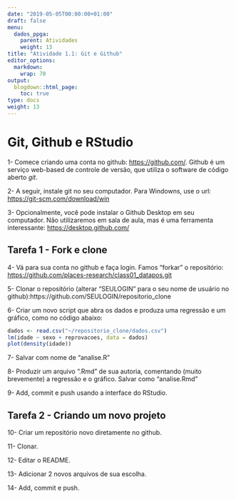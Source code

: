 ```yaml
---
date: "2019-05-05T00:00:00+01:00"
draft: false
menu:
  dados_ppga:
    parent: Atividades
    weight: 13
title: "Atividade 1.1: Git e Github"
editor_options: 
  markdown: 
    wrap: 70
output: 
  blogdown::html_page:
    toc: true
type: docs
weight: 13
---
```


# Git, Github e RStudio

1- Comece criando uma conta no github: [https://github.com/](https://github.com/). Github é um serviço web-based de controle de versão, que utiliza o software de código aberto _git_.

2- A seguir, instale git no seu computador. Para Windowns, use o url: [https://git-scm.com/download/win](https://git-scm.com/download/win)

3- Opcionalmente, você pode instalar o Github Desktop em seu computador. Não utilizaremos em sala de aula, mas é uma ferramenta interessante: [https://desktop.github.com/](https://desktop.github.com/)

## Tarefa 1 - Fork e clone

4- Vá para sua conta no github e faça login. Famos "forkar" o repositório: [https://github.com/places-research/class01_datapos.git](https://github.com/places-research/class01_datapos.git)

5- Clonar o repositório (alterar "SEULOGIN" para o seu nome de usuário no github):https://github.com/SEULOGIN/repositorio_clone

6- Criar um novo script que abra os dados e produza uma regressão e um gráfico, como no código abaixo:

```r
dados <- read.csv("~/repositorio_clone/dados.csv")
lm(idade ~ sexo + reprovacoes, data = dados)
plot(density(idade))
```

7- Salvar com nome de "analise.R"

8- Produzir um arquivo ".Rmd" de sua autoria, comentando (muito brevemente) a regressão e o gráfico. Salvar como "analise.Rmd"

9- Add, commit e push usando a interface do RStudio.

## Tarefa 2 - Criando um novo projeto

10- Criar um repositório novo diretamente no github.

11- Clonar.

12- Editar o README.

13- Adicionar 2 novos arquivos de sua escolha.

14- Add, commit e push.
